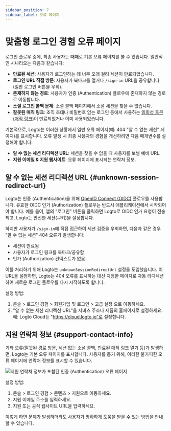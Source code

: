 ```yaml
---
sidebar_position: 7
sidebar_label: 오류 페이지
---
```


# 맞춤형 로그인 경험 오류 페이지

로그인 플로우 중에, 최종 사용자는 때때로 기본 오류 페이지를 볼 수 있습니다. 일반적인 시나리오는 다음과 같습니다:

- **만료된 세션**: 사용자가 로그인하는 데 너무 오래 걸려 세션이 만료되었습니다.
- **로그인 URL 직접 방문**: 사용자가 북마크를 열거나 `/sign-in` URL을 공유합니다 (일반 로그인 버튼을 우회).
- **존재하지 않는 경로**: 사용자가 인증 (Authentication) 플로우에 존재하지 않는 경로로 이동합니다.
- **소셜 로그인 콜백 문제**: 소셜 콜백 페이지에서 소셜 세션을 찾을 수 없습니다.
- **잘못된 매직 링크**: 조직 초대나 비밀번호 없는 로그인 등에서 사용하는 [일회성 토큰 (매직 링크)](/end-user-flows/one-time-token)이 만료되었거나 이미 사용되었습니다.

기본적으로, Logto는 이러한 상황에서 일반 오류 페이지(예: 404 "알 수 없는 세션" 페이지)를 표시합니다. 오류 발생 시 최종 사용자의 경험을 개선하려면 다음 매개변수를 설정해야 합니다:

- **알 수 없는 세션 리디렉션 URL**: 세션을 찾을 수 없을 때 사용자를 보낼 예비 URL.
- **지원 이메일 & 지원 웹사이트**: 오류 페이지에 표시되는 연락처 정보.

## 알 수 없는 세션 리디렉션 URL \{#unknown-session-redirect-url}

Logto는 인증 (Authentication)을 위해 [OpenID Connect (OIDC)](https://auth.wiki/openid-connect) 플로우를 사용합니다. 유효한 OIDC 인가 (Authorization) 플로우는 반드시 애플리케이션에서 시작되어야 합니다. 예를 들어, 앱의 "로그인" 버튼을 클릭하면 Logto로 OIDC 인가 요청이 전송되고, Logto는 안전한 세션(쿠키)을 설정합니다.

하지만 사용자가 `/sign-in`에 직접 접근하여 세션 검증을 우회하면, 다음과 같은 경우 "알 수 없는 세션" 404 오류가 발생합니다:

- 세션이 만료됨
- 사용자가 로그인 링크를 북마크/공유함
- 인가 (Authorization) 컨텍스트가 없음

이를 처리하기 위해 Logto는 `unknownSessionRedirectUrl` 설정을 도입했습니다. 이 URL을 설정하면, Logto는 404 오류를 표시하는 대신 지정한 페이지로 자동 리디렉션하여 새로운 로그인 플로우를 다시 시작하도록 합니다.

설정 방법:

1. <CloudLink to="/sign-in-experience/sign-up-and-sign-in">
     콘솔 > 로그인 경험 > 회원가입 및 로그인 > 고급 설정
   </CloudLink>
   으로 이동하세요.
2. "알 수 없는 세션 리디렉션 URL"을 서비스 주소나 제품의 홈페이지로 설정하세요. 예: Logto Cloud는 "https://cloud.logto.io"로 설정합니다.

## 지원 연락처 정보 \{#support-contact-info}

기타 오류(잘못된 경로 방문, 세션 없는 소셜 콜백, 만료된 매직 링크 열기 등)가 발생하면, Logto는 기본 오류 페이지를 표시합니다. 사용자를 돕기 위해, 이러한 불가피한 오류 페이지에 연락처 정보를 표시할 수 있습니다.

<img
  src="/img/assets/sign-in-error-pages.png"
  alt="지원 연락처 정보가 포함된 인증 (Authentication) 오류 페이지"
/>

설정 방법:

1. <CloudLink to="/sign-in-experience/content">콘솔 > 로그인 경험 > 콘텐츠 > 지원</CloudLink>으로
   이동하세요.
2. 지원 이메일 주소를 입력하세요.
3. 지원 또는 공식 웹사이트 URL을 입력하세요.

이렇게 하면 문제가 발생하더라도 사용자가 명확하게 도움을 받을 수 있는 방법을 안내할 수 있습니다.
